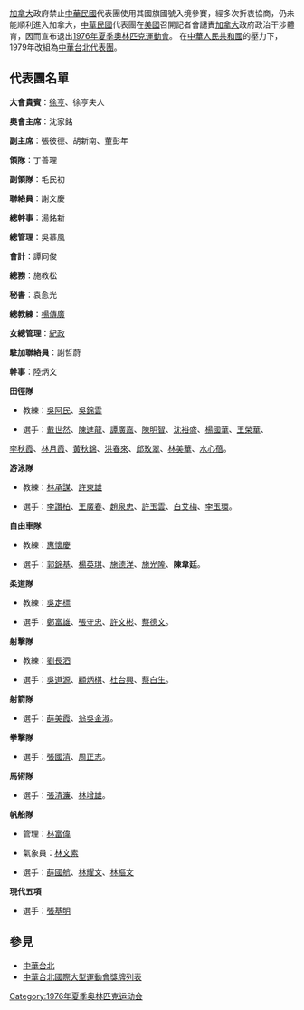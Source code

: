 {{Infobox Country Olympics
|games=1976年夏季
|NOC=ROC
|competitors=
|sports=
|flagbearer=
|gold=0
|silver=0
|bronze=0
|total=0
|rank=未參賽
}}

[[加拿大|加拿大]]政府禁止[[中華民國|中華民國]]代表團使用其國旗國號入境參賽，經多次折衷協商，仍未能順利進入加拿大，[[中華民國|中華民國]]代表團在[[美國|美國]]召開記者會譴責[[加拿大|加拿大]]政府政治干涉體育，因而宣布退出[[1976年夏季奧林匹克運動會|1976年夏季奧林匹克運動會]]。
在[[中華人民共和國|中華人民共和國]]的壓力下，1979年改組為[[夏季奧林匹克運動會中華台北代表團|中華台北代表團]]。

== 代表團名單 ==
'''大會貴賓'''：[[徐亨|徐亨]]、徐亨夫人

'''奧會主席'''：沈家銘

'''副主席'''：張彼德、胡新南、董彭年

'''領隊'''：丁善理

'''副領隊'''：毛民初

'''聯絡員'''：謝文慶

'''總幹事'''：湯銘新

'''總管理'''：吳慕風

'''會計'''：譚同俊

'''總務'''：施教松

'''秘書'''：袁愈光

'''總教練'''：[[楊傳廣|楊傳廣]]

'''女總管理'''：[[紀政|紀政]]

'''駐加聯絡員'''：謝哲蔚

'''幹事'''：陸炳文


<span style="color: Navy Blue;">'''田徑隊'''</span>

*教練：[[吳阿民|吳阿民]]、[[吳錦雲|吳錦雲]]

*選手：[[戴世然|戴世然]]、[[陳進龍|陳進龍]]、[[譚廣嘉|譚廣嘉]]、[[陳明智|陳明智]]、[[沈裕盛|沈裕盛]]、[[楊國華|楊國華]]、[[王榮華|王榮華]]、
[[李秋霞|李秋霞]]、[[林月霞|林月霞]]、[[黃秋錦|黃秋錦]]、[[洪春來|洪春來]]、[[邱玫翠|邱玫翠]]、[[林美華|林美華]]、[[水心蓓|水心蓓]]。

<span style="color: Navy Blue;">'''游泳隊'''</span>

*教練：[[林承謀|林承謀]]、[[許東雄|許東雄]]

*選手：[[李讚柏|李讚柏]]、[[王廣春|王廣春]]、[[趙泉忠|趙泉忠]]、[[許玉雲|許玉雲]]、[[白艾梅|白艾梅]]、[[李玉環|李玉環]]。

<span style="color: Navy Blue;">'''自由車隊'''</span>

*教練：[[惠懷慶|惠懷慶]]

*選手：[[郭錦基|郭錦基]]、[[楊英琪|楊英琪]]、[[施德洋|施德洋]]、[[施光隆|施光隆]]、'''陳韋廷'''。

<span style="color: Navy Blue;">'''柔道隊'''</span>

*教練：[[吳定標|吳定標]]

*選手：[[鄭富雄|鄭富雄]]、[[張守忠|張守忠]]、[[許文彬|許文彬]]、[[蔡德文|蔡德文]]。

<span style="color: Navy Blue;">'''射擊隊'''</span>

*教練：[[劉長泗|劉長泗]]

*選手：[[吳道源|吳道源]]、[[顧炳棋|顧炳棋]]、[[杜台興|杜台興]]、[[蔡白生|蔡白生]]。

<span style="color: Navy Blue;">'''射箭隊'''</span>

*選手：[[薛美霞|薛美霞]]、[[翁吳金淑|翁吳金淑]]。

<span style="color: Navy Blue;">'''拳擊隊'''</span>

*選手：[[張國清|張國清]]、[[周正志|周正志]]。

<span style="color: Navy Blue;">'''馬術隊'''</span>

*選手：[[張清濂|張清濂]]、[[林增雄|林增雄]]。

<span style="color: Navy Blue;">'''帆船隊'''</span>

*管理：[[林富偉|林富偉]]

*氣象員：[[林文素|林文素]]

*選手：[[薛國航|薛國航]]、[[林耀文|林耀文]]、[[林樞文|林樞文]]

<span style="color: Navy Blue;">'''現代五項'''</span>

*選手：[[張基明|張基明]]
== 參見 ==
*[[中華台北|中華台北]]
*[[中華台北國際大型運動會獎牌列表|中華台北國際大型運動會獎牌列表]]

[[Category:1976年夏季奥林匹克运动会|Category:1976年夏季奥林匹克运动会]]